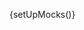 
{setUpMocks()}

<Meta
  title="Modular Checkout/Sub-components/Saved Payment Methods"
  Components="justifi-saved-payment-methods"
  of={JustifiSavedPaymentMethods}
/>

<Title />

---

Renders a radio input list of saved payment methods as part of a checkout flow.

> Note: This sub component will only display saved payment methods if a `payment_method_group_id` with associated payment methods was passed to the [create checkout](https://docs.justifi.tech/api-spec#tag/Checkouts/operation/CreateCheckout) API request.

This component is **designed to be used within** the `justifi-modular-checkout` and **does not accept props directly**. Instead, it relies on shared state passed through the Stencil Store, managed by the wrapper component.

**Authorization** and business context are also handled by `justifi-modular-checkout`, which manages authentication tokens and related configuration.

This component exposes **no public methods or properties** and is not intended for standalone use.

# Example Usage

---

<ComponentBox>
  <justifi-modular-checkout auth-token="123abc" checkout-id="cho_123">
    <justifi-saved-payment-methods />
  </justifi-modular-checkout>
</ComponentBox>

---

<Source dark language="html" code={codeExampleFull} />
